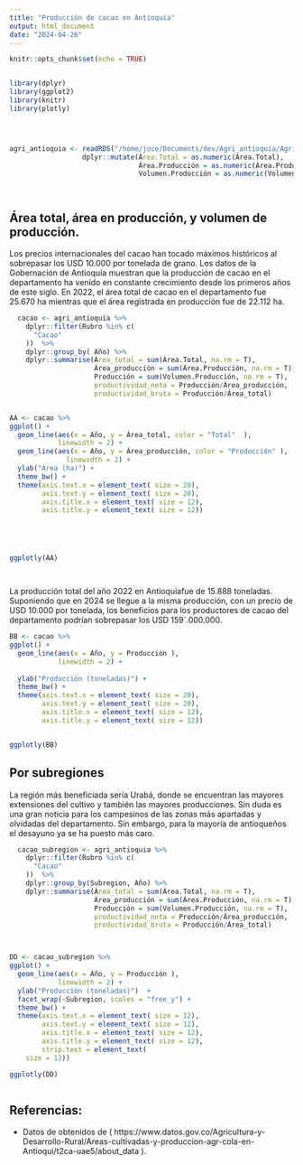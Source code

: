 ```yaml
---
title: "Producción de cacao en Antioquia"
output: html_document
date: "2024-04-26"
---
```


```r
knitr::opts_chunk$set(echo = TRUE)


library(dplyr)
library(ggplot2)
library(knitr)
library(plotly)




agri_antioquia <- readRDS("/home/jose/Documents/dev/Agri_antioquia/Agri_antioquia/data/agri_antioquia.rds") %>%
                  dplyr::mutate(Área.Total = as.numeric(Área.Total),
                                Área.Producción = as.numeric(Área.Producción),
                                Volumen.Producción = as.numeric(Volumen.Producción))




```

## Área total, área en producción, y volumen de producción.

Los precios internacionales del cacao han tocado máximos históricos al sobrepasar los USD 10.000 por tonelada de grano.
Los datos de la Gobernación de Antioquia muestran que la producción de cacao en el departamento ha venido en constante crecimiento desde los primeros años de este siglo. En 2022, el área total de cacao en el departamento fue 25.670 ha mientras que el área registrada en producción fue de 22.112 ha.

```r


  cacao <- agri_antioquia %>%
    dplyr::filter(Rubro %in% c(
      "Cacao"
    ))  %>%
    dplyr::group_by( Año) %>%
    dplyr::summarise(Área_total = sum(Área.Total, na.rm = T),
                     Área_producción = sum(Área.Producción, na.rm = T),
                     Producción = sum(Volumen.Producción, na.rm = T),
                     productividad_neta = Producción/Área_producción,
                     productividad_bruta = Producción/Área_total)


AA <- cacao %>%
ggplot() + 
  geom_line(aes(x = Año, y = Área_total, color = "Total"  ),
            linewidth = 2) +
  geom_line(aes(x = Año, y = Área_producción, color = "Producción" ),
              linewidth = 2) +
  ylab("Área (ha)") +
  theme_bw() +
  theme(axis.text.x = element_text( size = 20),
        axis.text.y = element_text( size = 20),  
        axis.title.x = element_text( size = 12),
        axis.title.y = element_text( size = 12))





ggplotly(AA)




```


La producción total del año 2022  en Antioquiafue de 15.888 toneladas. Suponiendo que en 2024 se llegue a la misma producción, con un precio de USD 10.000 por tonelada, los beneficios para los productores de cacao del departamento podrían sobrepasar los USD 159`.000.000.

```r


BB <- cacao %>%
ggplot() + 
  geom_line(aes(x = Año, y = Producción ),
            linewidth = 2) +
  
  ylab("Producción (toneladas)") +
  theme_bw() +
  theme(axis.text.x = element_text( size = 20),
        axis.text.y = element_text( size = 20),  
        axis.title.x = element_text( size = 12),
        axis.title.y = element_text( size = 12))


ggplotly(BB)

```


## Por subregiones

La región más beneficiada sería Urabá, donde se encuentran las mayores extensiones del cultivo y también las mayores producciones. Sin duda es una gran noticia para los campesinos de las zonas más apartadas y olvidadas del departamento. Sin embargo, para la mayoría de antioqueños el desayuno ya se ha puesto más caro. 

```r


  cacao_subregion <- agri_antioquia %>%
    dplyr::filter(Rubro %in% c(
      "Cacao"
    ))  %>%
    dplyr::group_by(Subregion, Año) %>%
    dplyr::summarise(Área_total = sum(Área.Total, na.rm = T),
                     Área_producción = sum(Área.Producción, na.rm = T),
                     Producción = sum(Volumen.Producción, na.rm = T),
                     productividad_neta = Producción/Área_producción,
                     productividad_bruta = Producción/Área_total)



DD <- cacao_subregion %>%
ggplot() + 
  geom_line(aes(x = Año, y = Producción ),
            linewidth = 2) +
  ylab("Producción (toneladas)")  +
  facet_wrap(~Subregion, scales = "free_y") +
  theme_bw() +
  theme(axis.text.x = element_text( size = 12),
        axis.text.y = element_text( size = 12),  
        axis.title.x = element_text( size = 12),
        axis.title.y = element_text( size = 12),
        strip.text = element_text(
    size = 12))

ggplotly(DD)



```



## Referencias:

- Datos de obtenidos de ( https://www.datos.gov.co/Agricultura-y-Desarrollo-Rural/Areas-cultivadas-y-produccion-agr-cola-en-Antioqui/t2ca-uae5/about_data ).



